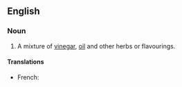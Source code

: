 ==English==
===Noun===
{{en-noun|-|sg=[[French]] [[dressing]]}}

# A mixture of [[vinegar]], [[oil]] and other herbs or flavourings.

====Translations====
* French: {{t+|fr|vinaigrette|f}}